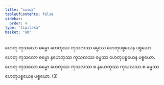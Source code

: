 ```yaml
---
title: "ဟေတု"
tableOfContents: false
sidebar:
  order: 4
type: "tipitaka"
basket: "ab"
---
```



<DynamicBreadcrumb />

<Division number="12">

<Paragraph number="19">
ဟေတု ကုသလော ဓမ္မော ဟေတုဿ ကုသလဿ ဓမ္မဿ ဟေတုပစ္စယေန ပစ္စယော. ဟေတု ကုသလော ဓမ္မော နဟေတုဿ ကုသလဿ ဓမ္မဿ ဟေတုပစ္စယေန ပစ္စယော. ဟေတု ကုသလော ဓမ္မော ဟေတုဿ ကုသလဿ စ နဟေတုဿ ကုသလဿ စ ဓမ္မဿ ဟေတုပစ္စယေန ပစ္စယော. (3)
</Paragraph>
</Division>